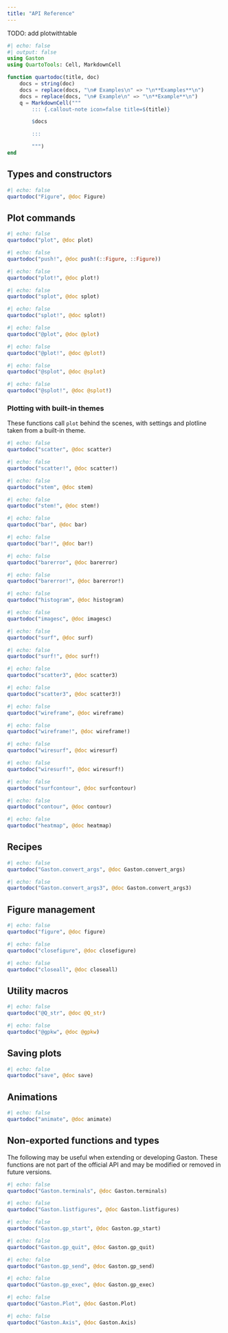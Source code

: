 ```yaml
---
title: "API Reference"
---
```


TODO: add plotwithtable

```julia
#| echo: false
#| output: false
using Gaston
using QuartoTools: Cell, MarkdownCell

function quartodoc(title, doc)
    docs = string(doc)
    docs = replace(docs, "\n# Examples\n" => "\n**Examples**\n")
    docs = replace(docs, "\n# Example\n" => "\n**Example**\n")
    q = MarkdownCell("""
        ::: {.callout-note icon=false title=$(title)}

        $docs

        :::

        """)
end
```

## Types and constructors

```julia
#| echo: false
quartodoc("Figure", @doc Figure)
```

## Plot commands

```julia
#| echo: false
quartodoc("plot", @doc plot)
```

```julia
#| echo: false
quartodoc("push!", @doc push!(::Figure, ::Figure))
```

```julia
#| echo: false
quartodoc("plot!", @doc plot!)
```

```julia
#| echo: false
quartodoc("splot", @doc splot)
```

```julia
#| echo: false
quartodoc("splot!", @doc splot!)
```

```julia
#| echo: false
quartodoc("@plot", @doc @plot)
```

```julia
#| echo: false
quartodoc("@plot!", @doc @plot!)
```

```julia
#| echo: false
quartodoc("@splot", @doc @splot)
```

```julia
#| echo: false
quartodoc("@splot!", @doc @splot!)
```

### Plotting with built-in themes

These functions call `plot` behind the scenes, with settings and plotline taken
from a built-in theme.

```julia
#| echo: false
quartodoc("scatter", @doc scatter)
```

```julia
#| echo: false
quartodoc("scatter!", @doc scatter!)
```

```julia
#| echo: false
quartodoc("stem", @doc stem)
```

```julia
#| echo: false
quartodoc("stem!", @doc stem!)
```

```julia
#| echo: false
quartodoc("bar", @doc bar)
```

```julia
#| echo: false
quartodoc("bar!", @doc bar!)
```

```julia
#| echo: false
quartodoc("barerror", @doc barerror)
```

```julia
#| echo: false
quartodoc("barerror!", @doc barerror!)
```

```julia
#| echo: false
quartodoc("histogram", @doc histogram)
```

```julia
#| echo: false
quartodoc("imagesc", @doc imagesc)
```

```julia
#| echo: false
quartodoc("surf", @doc surf)
```

```julia
#| echo: false
quartodoc("surf!", @doc surf!)
```

```julia
#| echo: false
quartodoc("scatter3", @doc scatter3)
```

```julia
#| echo: false
quartodoc("scatter3", @doc scatter3!)
```

```julia
#| echo: false
quartodoc("wireframe", @doc wireframe)
```

```julia
#| echo: false
quartodoc("wireframe!", @doc wireframe!)
```

```julia
#| echo: false
quartodoc("wiresurf", @doc wiresurf)
```

```julia
#| echo: false
quartodoc("wiresurf!", @doc wiresurf!)
```

```julia
#| echo: false
quartodoc("surfcontour", @doc surfcontour)
```

```julia
#| echo: false
quartodoc("contour", @doc contour)
```

```julia
#| echo: false
quartodoc("heatmap", @doc heatmap)
```

## Recipes

```julia
#| echo: false
quartodoc("Gaston.convert_args", @doc Gaston.convert_args)
```

```julia
#| echo: false
quartodoc("Gaston.convert_args3", @doc Gaston.convert_args3)
```

## Figure management

```julia
#| echo: false
quartodoc("figure", @doc figure)
```

```julia
#| echo: false
quartodoc("closefigure", @doc closefigure)
```

```julia
#| echo: false
quartodoc("closeall", @doc closeall)
```

## Utility macros

```julia
#| echo: false
quartodoc("@Q_str", @doc @Q_str)
```

```julia
#| echo: false
quartodoc("@gpkw", @doc @gpkw)
```

## Saving plots

```julia
#| echo: false
quartodoc("save", @doc save)
```

## Animations

```julia
#| echo: false
quartodoc("animate", @doc animate)
```

## Non-exported functions and types

The following may be useful when extending or developing Gaston. These functions
are not part of the official API and may be modified or removed in future versions.

```julia
#| echo: false
quartodoc("Gaston.terminals", @doc Gaston.terminals)
```

```julia
#| echo: false
quartodoc("Gaston.listfigures", @doc Gaston.listfigures)
```

```julia
#| echo: false
quartodoc("Gaston.gp_start", @doc Gaston.gp_start)
```

```julia
#| echo: false
quartodoc("Gaston.gp_quit", @doc Gaston.gp_quit)
```

```julia
#| echo: false
quartodoc("Gaston.gp_send", @doc Gaston.gp_send)
```

```julia
#| echo: false
quartodoc("Gaston.gp_exec", @doc Gaston.gp_exec)
```

```julia
#| echo: false
quartodoc("Gaston.Plot", @doc Gaston.Plot)
```

```julia
#| echo: false
quartodoc("Gaston.Axis", @doc Gaston.Axis)
```

